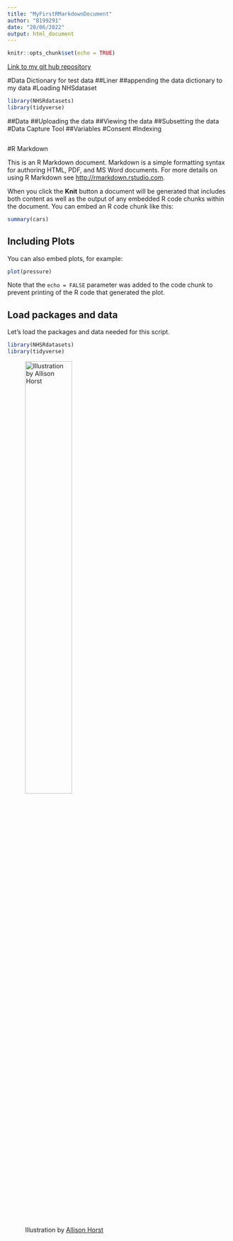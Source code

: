 ```yaml
---
title: "MyFirstRMarkdownDocument"
author: "B199291"
date: "20/06/2022"
output: html_document
---
```


```r
knitr::opts_chunk$set(echo = TRUE)
```

[Link to my git hub repository](https://github.com/B199291/B199291_Assessment)

#Data Dictionary for test data
##Liner
##appending the data dictionary to my data
#Loading NHSdataset
```r
library(NHSRdatasets)
library(tidyverse)
```

##Data
##Uploading the data
##Viewing the data
##Subsetting the data
#Data Capture Tool
##Variables
#Consent
#Indexing
```r

```

#R Markdown

This is an R Markdown document. Markdown is a simple formatting syntax for authoring HTML, PDF, and MS Word documents. For more details on using R Markdown see <http://rmarkdown.rstudio.com>.

When you click the **Knit** button a document will be generated that includes both content as well as the output of any embedded R code chunks within the document. You can embed an R code chunk like this:

```r
summary(cars)
```

## Including Plots

You can also embed plots, for example:

```r
plot(pressure)
```

Note that the `echo = FALSE` parameter was added to the code chunk to prevent printing of the R code that generated the plot.

## Load packages and data
Let’s load the packages and data needed for this script.

```r
library(NHSRdatasets)
library(tidyverse)
```
![Illustration by [Allison Horst](https://github.com/allisonhorst)](../Figures/Images/tidyverse.jpg){width=50%}
